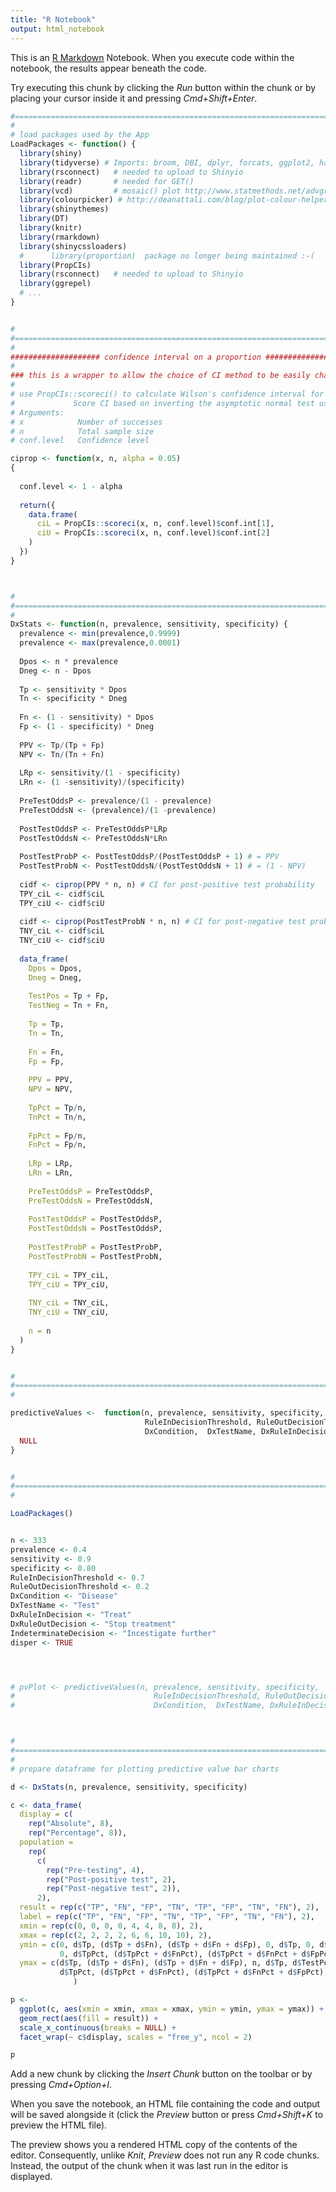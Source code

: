 ```yaml
---
title: "R Notebook"
output: html_notebook
---
```


This is an [R Markdown](http://rmarkdown.rstudio.com) Notebook. When you execute code within the notebook, the results appear beneath the code. 

Try executing this chunk by clicking the *Run* button within the chunk or by placing your cursor inside it and pressing *Cmd+Shift+Enter*. 

```r
#===================================================================================================
#
# load packages used by the App 
LoadPackages <- function() {
  library(shiny)
  library(tidyverse) # Imports: broom, DBI, dplyr, forcats, ggplot2, haven, httr, hms, jsonlite, lubridate, magrittr, modelr, purrr, readr, readxl, stringr, tibble, rvest, tidyr, xml2
  library(rsconnect)   # needed to upload to Shinyio
  library(readr)       # needed for GET()
  library(vcd)         # mosaic() plot http://www.statmethods.net/advgraphs/mosaic.html
  library(colourpicker) # http://deanattali.com/blog/plot-colour-helper/ 
  library(shinythemes)
  library(DT)
  library(knitr)
  library(rmarkdown)
  library(shinycssloaders)
  #      library(proportion)  package no longer being maintained :-(
  library(PropCIs)
  library(rsconnect)   # needed to upload to Shinyio
  library(ggrepel)
  # ...
}


#
#===================================================================================================
#
#################### confidence interval on a proportion ###############################
#
### this is a wrapper to allow the choice of CI method to be easily changed
#
# use PropCIs::scoreci() to calculate Wilson's confidence interval for a single proportion. 
#             Score CI based on inverting the asymptotic normal test using the null standard error
# Arguments: 
# x	           Number of successes
# n            Total sample size
# conf.level   Confidence level

ciprop <- function(x, n, alpha = 0.05)
{
  
  conf.level <- 1 - alpha
  
  return({
    data.frame(
      ciL = PropCIs::scoreci(x, n, conf.level)$conf.int[1],
      ciU = PropCIs::scoreci(x, n, conf.level)$conf.int[2]
    )
  })
}



#
#===================================================================================================
#
DxStats <- function(n, prevalence, sensitivity, specificity) {
  prevalence <- min(prevalence,0.9999)
  prevalence <- max(prevalence,0.0001)
  
  Dpos <- n * prevalence
  Dneg <- n - Dpos
  
  Tp <- sensitivity * Dpos
  Tn <- specificity * Dneg
  
  Fn <- (1 - sensitivity) * Dpos
  Fp <- (1 - specificity) * Dneg
  
  PPV <- Tp/(Tp + Fp)
  NPV <- Tn/(Tn + Fn) 
  
  LRp <- sensitivity/(1 - specificity)
  LRn <- (1 -sensitivity)/(specificity)
  
  PreTestOddsP <- prevalence/(1 - prevalence)
  PreTestOddsN <- (prevalence)/(1 -prevalence)
  
  PostTestOddsP <- PreTestOddsP*LRp
  PostTestOddsN <- PreTestOddsN*LRn
  
  PostTestProbP <- PostTestOddsP/(PostTestOddsP + 1) # = PPV
  PostTestProbN <- PostTestOddsN/(PostTestOddsN + 1) # = (1 - NPV)
  
  cidf <- ciprop(PPV * n, n) # CI for post-positive test probability
  TPY_ciL <- cidf$ciL
  TPY_ciU <- cidf$ciU
  
  cidf <- ciprop(PostTestProbN * n, n) # CI for post-negative test probability
  TNY_ciL <- cidf$ciL
  TNY_ciU <- cidf$ciU
  
  data_frame(
    Dpos = Dpos,
    Dneg = Dneg,
    
    TestPos = Tp + Fp,
    TestNeg = Tn + Fn,
    
    Tp = Tp,
    Tn = Tn,
    
    Fn = Fn,
    Fp = Fp,
    
    PPV = PPV,
    NPV = NPV,
    
    TpPct = Tp/n,
    TnPct = Tn/n,
    
    FpPct = Fp/n,
    FnPct = Fp/n,
    
    LRp = LRp,
    LRn = LRn,
    
    PreTestOddsP = PreTestOddsP,
    PreTestOddsN = PreTestOddsN,
    
    PostTestOddsP = PostTestOddsP,
    PostTestOddsN = PostTestOddsP,
    
    PostTestProbP = PostTestProbP,
    PostTestProbN = PostTestProbN,
    
    TPY_ciL = TPY_ciL,
    TPY_ciU = TPY_ciU,
    
    TNY_ciL = TNY_ciL,
    TNY_ciU = TNY_ciU,
    
    n = n
  )
}


#
#===================================================================================================
#

predictiveValues <-  function(n, prevalence, sensitivity, specificity, 
                              RuleInDecisionThreshold, RuleOutDecisionThreshold, 
                              DxCondition,  DxTestName, DxRuleInDecision, DxRuleOutDecision, IndeterminateDecision, disper) {
  NULL
}


#
#===================================================================================================
#

LoadPackages()


n <- 333
prevalence <- 0.4
sensitivity <- 0.9
specificity <- 0.80 
RuleInDecisionThreshold <- 0.7
RuleOutDecisionThreshold <- 0.2
DxCondition <- "Disease"
DxTestName <- "Test"
DxRuleInDecision <- "Treat"
DxRuleOutDecision <- "Stop treatment"
IndeterminateDecision <- "Incestigate further"
disper <- TRUE




# pvPlot <- predictiveValues(n, prevalence, sensitivity, specificity, 
#                               RuleInDecisionThreshold, RuleOutDecisionThreshold, 
#                               DxCondition,  DxTestName, DxRuleInDecision, DxRuleOutDecision, IndeterminateDecision, disper)



#
#===================================================================================================
#
# prepare dataframe for plotting predictive value bar charts

d <- DxStats(n, prevalence, sensitivity, specificity)

c <- data_frame(
  display = c(
    rep("Absolute", 8), 
    rep("Percentage", 8)),
  population = 
    rep(
      c(
        rep("Pre-testing", 4), 
        rep("Post-positive test", 2), 
        rep("Post-negative test", 2)),
      2),
  result = rep(c("TP", "FN", "FP", "TN", "TP", "FP", "TN", "FN"), 2),
  label = rep(c("TP", "FN", "FP", "TN", "TP", "FP", "TN", "FN"), 2),
  xmin = rep(c(0, 0, 0, 0, 4, 4, 8, 8), 2),
  xmax = rep(c(2, 2, 2, 2, 6, 6, 10, 10), 2),
  ymin = c(0, d$Tp, (d$Tp + d$Fn), (d$Tp + d$Fn + d$Fp), 0, d$Tp, 0, d$Tn,
           0, d$TpPct, (d$TpPct + d$FnPct), (d$TpPct + d$FnPct + d$FpPct), 0, d$TpPct, 0, d$TnPct),
  ymax = c(d$Tp, (d$Tp + d$Fn), (d$Tp + d$Fn + d$Fp), n, d$Tp, d$TestPos, d$Tn, d$TestNeg,
           d$TpPct, (d$TpPct + d$FnPct), (d$TpPct + d$FnPct + d$FpPct), 1, d$TpPct, 1, d$TnPct, 1)
              )

p <- 
  ggplot(c, aes(xmin = xmin, xmax = xmax, ymin = ymin, ymax = ymax)) +
  geom_rect(aes(fill = result)) +
  scale_x_continuous(breaks = NULL) +
  facet_wrap(~ c$display, scales = "free_y", ncol = 2)

p


```

Add a new chunk by clicking the *Insert Chunk* button on the toolbar or by pressing *Cmd+Option+I*.

When you save the notebook, an HTML file containing the code and output will be saved alongside it (click the *Preview* button or press *Cmd+Shift+K* to preview the HTML file). 

The preview shows you a rendered HTML copy of the contents of the editor. Consequently, unlike *Knit*, *Preview* does not run any R code chunks. Instead, the output of the chunk when it was last run in the editor is displayed.


